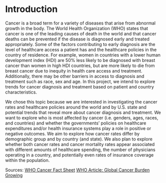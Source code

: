 # Introduction


  Cancer is a broad term for a variety of diseases that arise from abnormal growth in the body. The World Health Organization (WHO) states that cancer is one of the leading causes of death in the world and that cancer deaths can be prevented if the disease is diagnosed early and treated appropriately. Some of the factors contributing to early diagnosis are the level of healthcare access a patient has and the healthcare policies in the country of residence. For example, women in countries with a lower human development index (HDI) are 50% less likely to be diagnosed with breast cancer than women in high HDI countries, but are more likely to die from breast cancer due to inequity in health care access and treatment.  Additionally, there may be other barriers in access to diagnosis and treatment such as race, sex and age. In this project, we intend to explore trends for cancer diagnosis and treatment based on patient and country characteristics.

  We chose this topic because we are interested in investigating the cancer rates and healthcare policies around the world and by U.S. state and potential trends that reveal more about cancer diagnosis and treatment. We want to explore who is most affected by cancer (i.e. genders, ages, races, and countries) and whether the governments’ policies on healthcare expenditures and/or health insurance systems play a role in positive or negative outcomes. We aim to explore how cancer rates differ by demographic group and by country (and state). We also plan to explore whether both cancer rates and cancer mortality rates appear associated with different amounts of healthcare spending, the number of physicians operating in a country, and potentially even rates of insurance coverage within the population.

Sources: [WHO Cancer Fact Sheet](https://www.who.int/news-room/fact-sheets/detail/cancer)
[WHO Article: Global Cancer Burden Growing](https://www.who.int/news/item/01-02-2024-global-cancer-burden-growing--amidst-mounting-need-for-services#:~:text=In%202022%2C%20there%20were%20an%20estimated%2020%20million,1%20in%2012%20women%20die%20from%20the%20disease)
